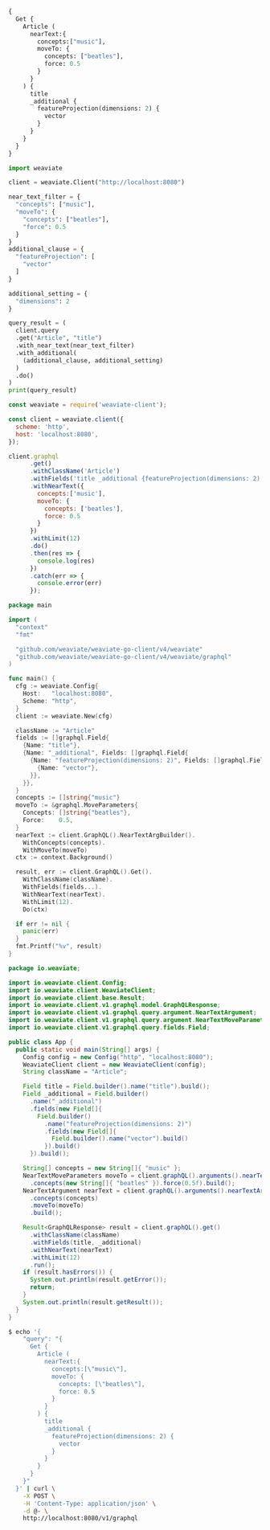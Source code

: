 
<Tabs groupId="languages">
<TabItem value="graphql" label="GraphQL">

```graphql
{
  Get {
    Article (
      nearText:{ 
        concepts:["music"],
        moveTo: {
          concepts: ["beatles"],
          force: 0.5
        }
      }
    ) {
      title
      _additional {
        featureProjection(dimensions: 2) {
          vector
        }
      }
    }
  }
}
```

</TabItem>
<TabItem value="py" label="Python">

```python
import weaviate

client = weaviate.Client("http://localhost:8080")

near_text_filter = {
  "concepts": ["music"],
  "moveTo": {
    "concepts": ["beatles"],
    "force": 0.5
  }
}
additional_clause = {
  "featureProjection": [
    "vector"
  ]
}

additional_setting = {
  "dimensions": 2
}

query_result = (
  client.query
  .get("Article", "title")
  .with_near_text(near_text_filter)
  .with_additional(
    (additional_clause, additional_setting)
  )
  .do()
)
print(query_result)
```

</TabItem>
<TabItem value="js" label="JavaScript">

```js
const weaviate = require('weaviate-client');

const client = weaviate.client({
  scheme: 'http',
  host: 'localhost:8080',
});

client.graphql
      .get()
      .withClassName('Article')
      .withFields('title _additional {featureProjection(dimensions: 2) { vector }}')
      .withNearText({
        concepts:['music'],
        moveTo: {
          concepts: ['beatles'],
          force: 0.5
        }
      })
      .withLimit(12)
      .do()
      .then(res => {
        console.log(res)
      })
      .catch(err => {
        console.error(err)
      });
```

</TabItem>
<TabItem value="go" label="Go">

```go
package main

import (
  "context"
  "fmt"

  "github.com/weaviate/weaviate-go-client/v4/weaviate"
  "github.com/weaviate/weaviate-go-client/v4/weaviate/graphql"
)

func main() {
  cfg := weaviate.Config{
    Host:   "localhost:8080",
    Scheme: "http",
  }
  client := weaviate.New(cfg)

  className := "Article"
  fields := []graphql.Field{
    {Name: "title"},
    {Name: "_additional", Fields: []graphql.Field{
      {Name: "featureProjection(dimensions: 2)", Fields: []graphql.Field{
        {Name: "vector"},
      }},
    }},
  }
  concepts := []string{"music"}
  moveTo := &graphql.MoveParameters{
    Concepts: []string{"beatles"},
    Force:    0.5,
  }
  nearText := client.GraphQL().NearTextArgBuilder().
    WithConcepts(concepts).
    WithMoveTo(moveTo)
  ctx := context.Background()

  result, err := client.GraphQL().Get().
    WithClassName(className).
    WithFields(fields...).
    WithNearText(nearText).
    WithLimit(12).
    Do(ctx)

  if err != nil {
    panic(err)
  }
  fmt.Printf("%v", result)
}
```

</TabItem>
<TabItem value="java" label="Java">

```java
package io.weaviate;

import io.weaviate.client.Config;
import io.weaviate.client.WeaviateClient;
import io.weaviate.client.base.Result;
import io.weaviate.client.v1.graphql.model.GraphQLResponse;
import io.weaviate.client.v1.graphql.query.argument.NearTextArgument;
import io.weaviate.client.v1.graphql.query.argument.NearTextMoveParameters;
import io.weaviate.client.v1.graphql.query.fields.Field;

public class App {
  public static void main(String[] args) {
    Config config = new Config("http", "localhost:8080");
    WeaviateClient client = new WeaviateClient(config);
    String className = "Article";

    Field title = Field.builder().name("title").build();
    Field _additional = Field.builder()
      .name("_additional")
      .fields(new Field[]{
        Field.builder()
          .name("featureProjection(dimensions: 2)")
          .fields(new Field[]{
            Field.builder().name("vector").build()
          }).build()
      }).build();

    String[] concepts = new String[]{ "music" };
    NearTextMoveParameters moveTo = client.graphQL().arguments().nearTextMoveParameterBuilder()
      .concepts(new String[]{ "beatles" }).force(0.5f).build();
    NearTextArgument nearText = client.graphQL().arguments().nearTextArgBuilder()
      .concepts(concepts)
      .moveTo(moveTo)
      .build();

    Result<GraphQLResponse> result = client.graphQL().get()
      .withClassName(className)
      .withFields(title, _additional)
      .withNearText(nearText)
      .withLimit(12)
      .run();
    if (result.hasErrors()) {
      System.out.println(result.getError());
      return;
    }
    System.out.println(result.getResult());
  }
}
```

</TabItem>
<TabItem value="curl" label="Curl">

```bash
$ echo '{ 
    "query": "{
      Get {
        Article (
          nearText:{ 
            concepts:[\"music\"],
            moveTo: {
              concepts: [\"beatles\"],
              force: 0.5
            }
          }
        ) {
          title
          _additional {
            featureProjection(dimensions: 2) {
              vector
            }
          }
        }
      }
    }"
  }' | curl \
    -X POST \
    -H 'Content-Type: application/json' \
    -d @- \
    http://localhost:8080/v1/graphql
```

</TabItem>
</Tabs>